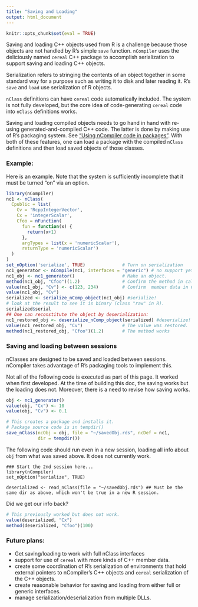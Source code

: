 ```yaml
---
title: "Saving and Loading"
output: html_document
---
```


```r
knitr::opts_chunk$set(eval = TRUE)
```

Saving and loading C++ objects used from R is a challenge because those objects are not handled by R's simple `save` function.  `nCompiler` uses the deliciously named `cereal` C++ package to accomplish serialization to support saving and loading C++ objects. 

Serialization refers to stringing the contents of an object together in some standard way for a purpose such as writing it to disk and later reading it.  R's `save` and `load` use serialization of R objects.

`nClass` definitions can have `cereal` code automatically included.  The system is not fully developed,  but the core idea of code-generating `cereal` code into `nClass` definitions works.

Saving and loading compiled objects needs to go hand in hand with re-using generated-and-compiled C++ code.  The latter is done by making use of R's packaging system.  See ["Using nCompiler code in packages"](use_in_packages.html).  With both of these features, one can load a package with the compiled `nClass` definitions and then load saved objects of those classes.

### Example:

Here is an example.  Note that the system is sufficiently incomplete that it must be turned "on" via an option.

```r
library(nCompiler)
nc1 <- nClass(
  Cpublic = list(
    Cv = 'RcppIntegerVector',
    Cx = 'integerScalar',
    Cfoo = nFunction(
      fun = function(x) {
        return(x+1)
      },
      argTypes = list(x = 'numericScalar'),
      returnType = 'numericScalar')
  )
)
set_nOption('serialize', TRUE)              # Turn on serialization
nc1_generator <- nCompile(nc1, interfaces = "generic") # no support yet for full interface
nc1_obj <- nc1_generator()                  # Make an object.
method(nc1_obj, "Cfoo")(1.2)                # Confirm the method in called in C++ correctly.
value(nc1_obj, "Cv") <- c(123, 234)         # Confirm  member data in C++ is used correctly.
value(nc1_obj, "Cv") 
serialized <- serialize_nComp_object(nc1_obj) #serialize! 
# look at the result to see it is binary (class "raw" in R).
serialized$serial
## One can reconstitute the object by deserialization:
nc1_restored_obj <- deserialize_nComp_object(serialized) #deserialize!
value(nc1_restored_obj, "Cv")               # The value was restored.
method(nc1_restored_obj, "Cfoo")(1.2)       # The method works
```
### Saving and loading between sessions

nClasses are designed to be saved and loaded between sessions.  nCompiler takes advantage of R's packaging tools 
 to implement this.

Not all of the following code is executed as part of this page.  It worked when first developed.  At the time of building this doc, the saving works but the loading does not.  Moreover, there is a need to revise how saving works.

```r
obj <- nc1_generator()
value(obj, "Cx") <- 10
value(obj, "Cv") <- 0.1

# This creates a package and installs it.
# Package source code is in tempdir()
save_nClass(ncObj = obj, file = "~/savedObj.rds", ncDef = nc1,
            dir = tempdir())
```

The following code should run even in a new session, loading all info about `obj` from
what was saved above.  It does not currently work.

```re
### Start the 2nd session here...
library(nCompiler)
set_nOption("serialize", TRUE)

deserialized <- read_nClass(file = "~/savedObj.rds") ## Must be the same dir as above, which won't be true in a new R session.
```

Did we get our info back?

```r
# This previously worked but does not work.
value(deserialized, "Cx")
method(deserialized, "Cfoo")(100)
```

### Future plans:

- Get saving/loading to work with full nClass interfaces
- support for use of `cereal` with more kinds of C++ member data.
- create some coordination of R's serialization of environments that hold external pointers to nCompiler's C++ objects and `cereal` serialization of the C++ objects. 
- create reasonable behavior for saving and loading from either full or generic interfaces.
- manage serialization/deserialization from multiple DLLs.

